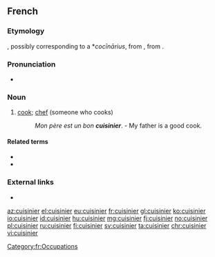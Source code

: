 ==French==

===Etymology===
{{suffix|cuisine|ier|lang=fr}}, possibly corresponding to a {{etyl|VL.|fr}} *''cocīnārius'', from {{etyl|la|fr}} {{m|la|coquīnārius}}, from {{m|la|coquīna}}.

===Pronunciation===
* {{audio|Fr-cuisinier.ogg|Audio|lang=fr}}

===Noun===
{{fr-noun|m|f=cuisinière}}

# [[cook]]; [[chef]] (someone who cooks)
#: ''Mon père est un bon '''cuisinier'''''. - My father is a good cook.

====Related terms====
* {{l|fr|cuisine}}
* {{l|fr|cuisiner}}

===External links===
* {{R:TLFi}}

[[Category:fr:Occupations]]

[[az:cuisinier]]
[[el:cuisinier]]
[[eu:cuisinier]]
[[fr:cuisinier]]
[[gl:cuisinier]]
[[ko:cuisinier]]
[[io:cuisinier]]
[[id:cuisinier]]
[[hu:cuisinier]]
[[mg:cuisinier]]
[[fj:cuisinier]]
[[no:cuisinier]]
[[pl:cuisinier]]
[[ru:cuisinier]]
[[fi:cuisinier]]
[[sv:cuisinier]]
[[ta:cuisinier]]
[[chr:cuisinier]]
[[vi:cuisinier]]